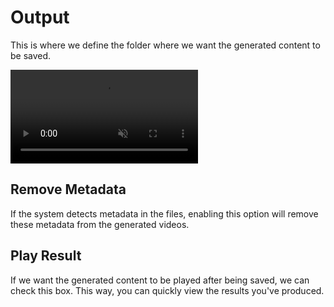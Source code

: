 # Output



This is where we define the folder where we want the generated content to be saved.

<video autoPlay muted loop controls>
  <source src="/kaydet.mp4" type="video/mp4" />
  Your browser does not support the video tag.
</video>



## Remove Metadata

If the system detects metadata in the files, enabling this option will remove these metadata from the generated videos.


## Play Result

If we want the generated content to be played after being saved, we can check this box. This way, you can quickly view the results you've produced.